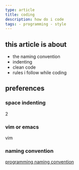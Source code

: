 ```yaml
---
type: article
title: coding
description: how do i code
tags: - programming - style
---
```


## this article is about

- the naming convention
- indenting
- clean code
- rules i follow while coding

## preferences

### space indenting

2

### vim or emacs

vim

### naming convention

[programming naming convention](./programming-naming-convention.mdx)
